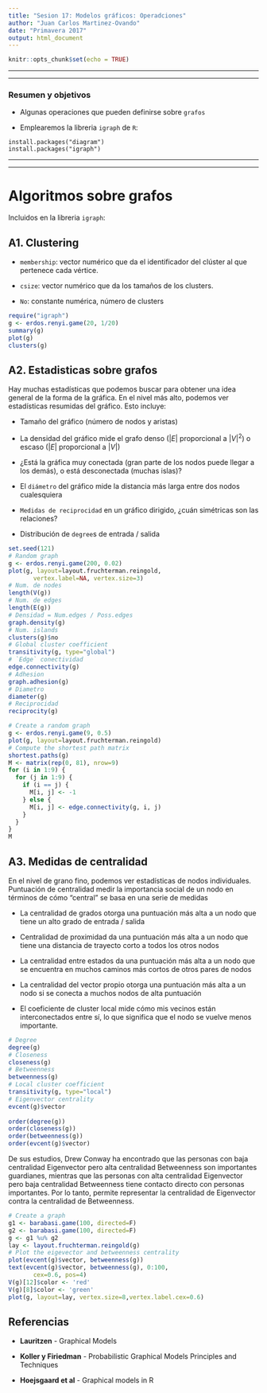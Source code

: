 ```yaml
---
title: "Sesion 17: Modelos gráficos: Operadciones"
author: "Juan Carlos Martinez-Ovando"
date: "Primavera 2017"
output: html_document
---
```


```r
knitr::opts_chunk$set(echo = TRUE)
```

----------------------------------

----------------------------------

### **Resumen y objetivos**

* Algunas operaciones que pueden definirse sobre `grafos`

* Emplearemos la libreria `igraph` de `R`:

```
install.packages("diagram")
install.packages("igraph")
```

----------------------------------

----------------------------------

# Algoritmos sobre grafos

Incluidos en la libreria `igraph`:

## A1. Clustering

* `membership`: vector numérico que da el identificador del clúster al que pertenece cada vértice.

* `csize`: vector numérico que da los tamaños de los clusters.

* `No`: constante numérica, número de clusters

```r
require("igraph")
g <- erdos.renyi.game(20, 1/20)
summary(g)
plot(g)
clusters(g)
```

## A2. Estadisticas sobre grafos

Hay muchas estadísticas que podemos buscar para obtener una idea general de la forma de la gráfica. En el nivel más alto, podemos ver estadísticas resumidas del gráfico. Esto incluye:

 -  Tamaño del gráfico (número de nodos y aristas)

 - La densidad del gráfico mide el grafo denso ($|E|$ proporcional a $|V|^2$) o escaso ($|E|$ proporcional a $|V|$)

 -  ¿Está la gráfica muy conectada (gran parte de los nodos puede llegar a los demás), o está desconectada (muchas islas)?
 
 - El `diámetro` del gráfico mide la distancia más larga entre dos nodos cualesquiera

 - `Medidas de reciprocidad` en un gráfico dirigido, ¿cuán simétricas son las relaciones?

 -  Distribución de `degree`s de entrada / salida

```r
set.seed(121)
# Random graph
g <- erdos.renyi.game(200, 0.02)
plot(g, layout=layout.fruchterman.reingold, 
       vertex.label=NA, vertex.size=3)
# Num. de nodes
length(V(g))
# Num. de edges
length(E(g))
# Densidad = Num.edges / Poss.edges
graph.density(g)
# Num. islands
clusters(g)$no
# Global cluster coefficient
transitivity(g, type="global")
# `Edge` conectividad
edge.connectivity(g)
# Adhesion
graph.adhesion(g)
# Diametro
diameter(g)
# Reciprocidad
reciprocity(g)
```


```r
# Create a random graph
g <- erdos.renyi.game(9, 0.5)
plot(g, layout=layout.fruchterman.reingold)
# Compute the shortest path matrix
shortest.paths(g)
M <- matrix(rep(0, 81), nrow=9)
for (i in 1:9) {
  for (j in 1:9) {
    if (i == j) {
      M[i, j] <- -1
    } else {
      M[i, j] <- edge.connectivity(g, i, j)
    }
  }
}
M
```

## A3. Medidas de centralidad

En el nivel de grano fino, podemos ver estadísticas de nodos individuales. Puntuación de centralidad medir la importancia social de un nodo en términos de cómo "central" se basa en una serie de medidas

 -  La centralidad de grados otorga una puntuación más alta a un nodo que tiene un alto grado de entrada / salida
 
 -  Centralidad de proximidad da una puntuación más alta a un nodo que tiene una distancia de trayecto corto a todos los otros nodos

 - La centralidad entre estados da una puntuación más alta a un nodo que se encuentra en muchos caminos más cortos de otros pares de nodos

 - La centralidad del vector propio otorga una puntuación más alta a un nodo si se conecta a muchos nodos de alta puntuación

 - El coeficiente de cluster local mide cómo mis vecinos están interconectados entre sí, lo que significa que el nodo se vuelve menos importante.

```r
# Degree
degree(g)
# Closeness
closeness(g)
# Betweenness
betweenness(g)
# Local cluster coefficient
transitivity(g, type="local")
# Eigenvector centrality
evcent(g)$vector
 
order(degree(g))
order(closeness(g))
order(betweenness(g))
order(evcent(g)$vector)
```

De sus estudios, Drew Conway ha encontrado que las personas con baja centralidad Eigenvector pero alta centralidad Betweenness son importantes guardianes, mientras que las personas con alta centralidad Eigenvector pero baja centralidad Betweenness tiene contacto directo con personas importantes. Por lo tanto, permite representar la centralidad de Eigenvector contra la centralidad de Betweenness.

```r
# Create a graph
g1 <- barabasi.game(100, directed=F)
g2 <- barabasi.game(100, directed=F)
g <- g1 %u% g2
lay <- layout.fruchterman.reingold(g)
# Plot the eigevector and betweenness centrality
plot(evcent(g)$vector, betweenness(g))
text(evcent(g)$vector, betweenness(g), 0:100, 
       cex=0.6, pos=4)
V(g)[12]$color <- 'red'
V(g)[8]$color <- 'green'
plot(g, layout=lay, vertex.size=8,vertex.label.cex=0.6)
```

## Referencias

* **Lauritzen** - Graphical Models

* **Koller y Firiedman** - Probabilistic Graphical Models Principles and Techniques

* **Hoejsgaard et al** - Graphical models in R


